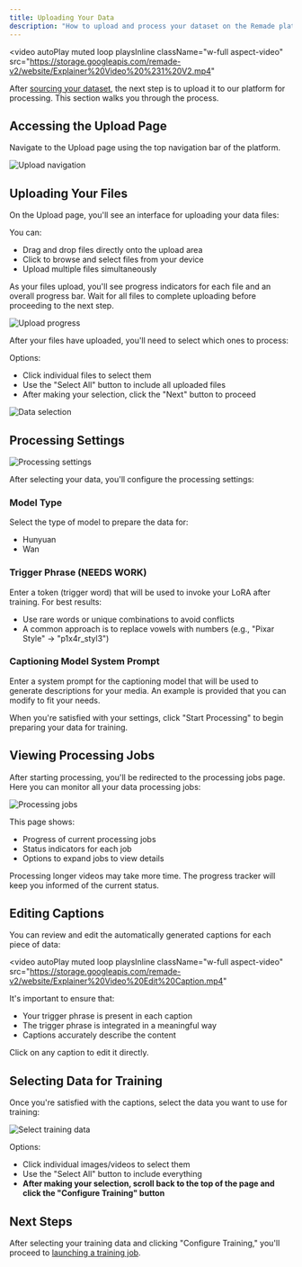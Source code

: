 ```yaml
---
title: Uploading Your Data
description: "How to upload and process your dataset on the Remade platform"
---
```


<video
  autoPlay
  muted
  loop
  playsInline
  className="w-full aspect-video"
  src="https://storage.googleapis.com/remade-v2/website/Explainer%20Video%20%231%20V2.mp4"
></video>


After [sourcing your dataset](/lora-training/sourcing-dataset), the next step is to upload it to our platform for processing. This section walks you through the process.

## Accessing the Upload Page

Navigate to the Upload page using the top navigation bar of the platform.

<Frame caption="Upload navigation">
  <img src="/images/lora/upload/upload-navigation.png" alt="Upload navigation" />
</Frame>

## Uploading Your Files

On the Upload page, you'll see an interface for uploading your data files:

You can:
- Drag and drop files directly onto the upload area
- Click to browse and select files from your device
- Upload multiple files simultaneously


As your files upload, you'll see progress indicators for each file and an overall progress bar. Wait for all files to complete uploading before proceeding to the next step.

<Frame caption="Upload progress">
  <img src="/images/lora/upload/upload-progress.png" alt="Upload progress" />
</Frame>


After your files have uploaded, you'll need to select which ones to process:

Options:
- Click individual files to select them
- Use the "Select All" button to include all uploaded files
- After making your selection, click the "Next" button to proceed

<Frame caption="Data selection">
  <img src="/images/lora/upload/upload-select.png" alt="Data selection" />
</Frame>

## Processing Settings

<Frame caption="Processing settings">
  <img src="/images/lora/upload/processing-settings.png" alt="Processing settings" />
</Frame>

After selecting your data, you'll configure the processing settings:

### Model Type
Select the type of model to prepare the data for:
- Hunyuan
- Wan

### Trigger Phrase (NEEDS WORK)
Enter a token (trigger word) that will be used to invoke your LoRA after training. For best results:
- Use rare words or unique combinations to avoid conflicts
- A common approach is to replace vowels with numbers (e.g., "Pixar Style" → "p1x4r_styl3")

### Captioning Model System Prompt
Enter a system prompt for the captioning model that will be used to generate descriptions for your media. An example is provided that you can modify to fit your needs.

When you're satisfied with your settings, click "Start Processing" to begin preparing your data for training.




## Viewing Processing Jobs

After starting processing, you'll be redirected to the processing jobs page. Here you can monitor all your data processing jobs:

<Frame caption="Processing jobs">
  <img src="/images/lora/upload/processing-view.png" alt="Processing jobs" />
</Frame>

This page shows:
- Progress of current processing jobs
- Status indicators for each job
- Options to expand jobs to view details

<Note>
Processing longer videos may take more time. The progress tracker will keep you informed of the current status.
</Note>

## Editing Captions


You can review and edit the automatically generated captions for each piece of data:

<video
  autoPlay
  muted
  loop
  playsInline
  className="w-full aspect-video"
  src="https://storage.googleapis.com/remade-v2/website/Explainer%20Video%20Edit%20Caption.mp4"
></video>

It's important to ensure that:
- Your trigger phrase is present in each caption
- The trigger phrase is integrated in a meaningful way
- Captions accurately describe the content

Click on any caption to edit it directly.

## Selecting Data for Training

Once you're satisfied with the captions, select the data you want to use for training:

<Frame caption="Select training data">
  <img src="/images/lora/upload/processing-select.png" alt="Select training data" />
</Frame>

Options:
- Click individual images/videos to select them
- Use the "Select All" button to include everything
- **After making your selection, scroll back to the top of the page and click the "Configure Training" button**

## Next Steps

After selecting your training data and clicking "Configure Training," you'll proceed to [launching a training job](/lora-training/training-job). 